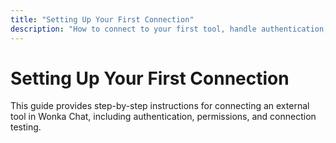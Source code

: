 ```yaml
---
title: "Setting Up Your First Connection"
description: "How to connect to your first tool, handle authentication, and test the connection."
---
```


# Setting Up Your First Connection

This guide provides step-by-step instructions for connecting an external tool in Wonka Chat, including authentication, permissions, and connection testing.
